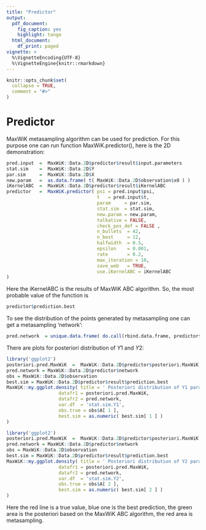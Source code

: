 ```yaml
---
title: "Predictor"
output:
  pdf_document: 
    fig_caption: yes
    highlight: tango
  html_document:
    df_print: paged
vignette: >
  %\VignetteEncoding{UTF-8}
  %\VignetteEngine{knitr::rmarkdown}
---
```


```r
knitr::opts_chunk$set(
  collapse = TRUE,
  comment = "#>"
)
```

# Predictor

MaxWiK metasampling algorithm can be used for prediction. For this purpose one can run function MaxWiK.predictor(), here is the 2D demonstration:

```r
pred.input  =  MaxWiK::Data.2D$predictor$result$input.parameters
stat.sim    =  MaxWiK::Data.2D$Y
par.sim     =  MaxWiK::Data.2D$X
new.param   =  as.data.frame( t( MaxWiK::Data.2D$observation$x0 ) )
iKernelABC  =  MaxWiK::Data.2D$predictor$result$iKernelABC
predictor   =  MaxWiK.predictor( psi = pred.input$psi, 
                                 t   = pred.input$t, 
                                 param     = par.sim, 
                                 stat.sim  = stat.sim, 
                                 new.param = new.param,
                                 talkative = FALSE, 
                                 check_pos_def = FALSE ,
                                 n_bullets  = 42, 
                                 n_best     = 12, 
                                 halfwidth  = 0.5, 
                                 epsilon    = 0.001, 
                                 rate       = 0.2, 
                                 max_iteration = 10, 
                                 save_web   = TRUE, 
                                 use.iKernelABC = iKernelABC 
)
```

Here the iKernelABC is the results of MaxWiK ABC algorithm. So, the most probable value of the function is

```r
predictor$prediction.best
```

To see the distribution of the points generated by metasampling one can get a metasampling 'network':

```r
pred.network  = unique.data.frame( do.call(rbind.data.frame, predictor$spiderweb ) )
```

There are plots for posteriori distribution of $Y1$ and $Y2$:

```r
library('ggplot2')
posteriori.pred.MaxWiK  =  MaxWiK::Data.2D$predictor$posteriori.MaxWiK
pred.network = MaxWiK::Data.2D$predictor$network
obs = MaxWiK::Data.2D$observation
best.sim = MaxWiK::Data.2D$predictor$result$prediction.best
MaxWiK::my.ggplot.density( title = ' Posteriori distribution of Y1 parameter', 
                   datafr1 = posteriori.pred.MaxWiK, 
                   datafr2 = pred.network, 
                   var.df  = 'stat.sim.Y1', 
                   obs.true = obs$A[ 1 ], 
                   best.sim = as.numeric( best.sim[ 1 ] )
)
```

```r
library('ggplot2')
posteriori.pred.MaxWiK  =  MaxWiK::Data.2D$predictor$posteriori.MaxWiK
pred.network = MaxWiK::Data.2D$predictor$network
obs = MaxWiK::Data.2D$observation
best.sim = MaxWiK::Data.2D$predictor$result$prediction.best
MaxWiK::my.ggplot.density( title = ' Posteriori distribution of Y2 parameter', 
                   datafr1 = posteriori.pred.MaxWiK, 
                   datafr2 = pred.network, 
                   var.df  = 'stat.sim.Y2', 
                   obs.true = obs$A[ 2 ], 
                   best.sim = as.numeric( best.sim[ 2 ] )
)
```

Here the red line is a true value, blue one is the best prediction, the green area is the posteriori based on the MaxWiK ABC algorithm, the red area is metasampling.
